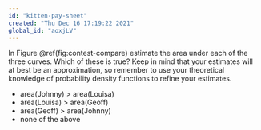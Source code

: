 ```yaml
---
id: "kitten-pay-sheet"
created: "Thu Dec 16 17:19:22 2021"
global_id: "aoxjLV"
---
```




In Figure \@ref(fig:contest-compare) estimate the area under each of the three curves. Which of these is true? Keep in mind that your estimates will at best be an approximation, so remember to use your theoretical knowledge of probability density functions to refine your estimates.

* area(Johnny) > area(Louisa)
* area(Louisa) > area(Geoff)
* area(Geoff) > area(Johnny)
* none of the above
